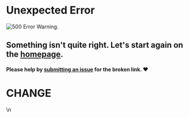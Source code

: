 # Unexpected Error

![500 Error Warning.](/img/icons/500-page.svg)

## Something isn't quite right. Let's start again on the [homepage](index).

#### Please help by [submitting an issue](https://github.com/WarpOnChain/docs/issues/new) for the broken link. ❤️

# CHANGE

\n

